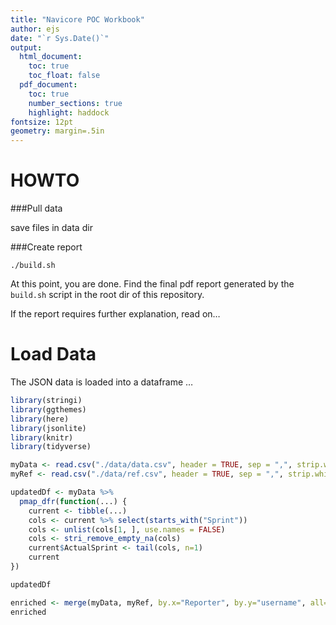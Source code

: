 ```yaml
---
title: "Navicore POC Workbook"
author: ejs
date: "`r Sys.Date()`"
output:
  html_document:
    toc: true
    toc_float: false
  pdf_document:
    toc: true
    number_sections: true
    highlight: haddock
fontsize: 12pt
geometry: margin=.5in
---
```


HOWTO
========

###Pull data

save files in data dir


###Create report

```
./build.sh
```

At this point, you are done.  Find the final pdf report generated by the
`build.sh` script in the root dir of this repository.

If the report requires further explanation, read on...

Load Data
========

The JSON data is loaded into a dataframe ...

```r
library(stringi)
library(ggthemes)
library(here)
library(jsonlite)
library(knitr)
library(tidyverse)

myData <- read.csv("./data/data.csv", header = TRUE, sep = ",", strip.white=TRUE)
myRef <- read.csv("./data/ref.csv", header = TRUE, sep = ",", strip.white=TRUE)

updatedDf <- myData %>%
  pmap_dfr(function(...) {
    current <- tibble(...)
    cols <- current %>% select(starts_with("Sprint"))
    cols <- unlist(cols[1, ], use.names = FALSE)
    cols <- stri_remove_empty_na(cols)
    current$ActualSprint <- tail(cols, n=1)
    current
})

updatedDf

enriched <- merge(myData, myRef, by.x="Reporter", by.y="username", all=T)
enriched 


```

